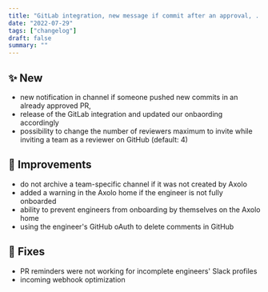 ```yaml
---
title: "GitLab integration, new message if commit after an approval, ..."
date: "2022-07-29"
tags: ["changelog"]
draft: false
summary: ""
---
```


## ✨ New

- new notification in channel if someone pushed new commits in an already approved PR,
- release of the GitLab integration and updated our onbaording accordingly
- possibility to change the number of reviewers maximum to invite while inviting a team as a reviewer on GitHub (default: 4)

## 🔨 Improvements

- do not archive a team-specific channel if it was not created by Axolo
- added a warning in the Axolo home if the engineer is not fully onboarded
- ability to prevent engineers from onboarding by themselves on the Axolo home
- using the engineer's GitHub oAuth to delete comments in GitHub

## 🐞 Fixes

- PR reminders were not working for incomplete engineers' Slack profiles
- incoming webhook optimization
